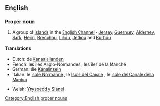 ==English==

===Proper noun===
{{wikipedia}}
{{en-proper noun}}

# A group of [[island]]s in the [[English Channel]] - [[Jersey]], [[Guernsey]], [[Alderney]], [[Sark]], [[Herm]], [[Brecqhou]], [[Lihou]], [[Jethou]] and [[Burhou]]

====Translations====
{{trans-top|group of islands in the English Channel}}
*Dutch: de [[Kanaaleilanden]]
*French: les [[îles Anglo-Normandes]] {{fpl}}, les [[îles de la Manche]] {{fpl}}
*German: die [[Kanalinseln]] {{fpl}}
*Italian: le [[Isole Normanne]] {{fpl}}, le [[Isole del Canale]] {{fpl}}, le [[Isole del Canale della Manica]] {{f}}
{{trans-mid}}
*Welsh: [[Ynysoedd y Sianel]]
{{trans-bottom}}

[[Category:English proper nouns]]